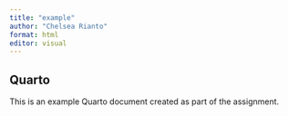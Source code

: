 ```yaml
---
title: "example"
author: "Chelsea Rianto"
format: html
editor: visual
---
```


## Quarto

This is an example Quarto document created as part of the assignment.

